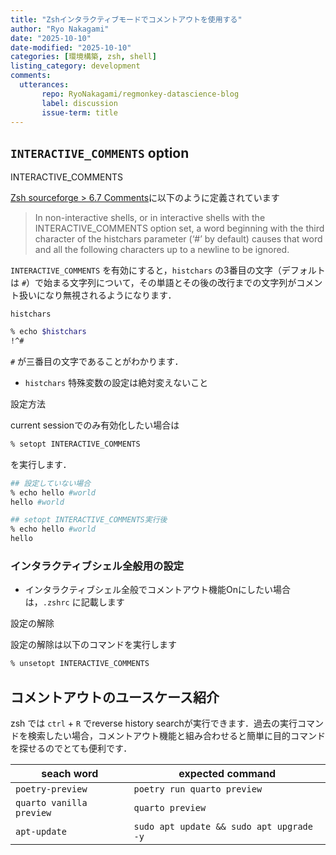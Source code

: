 ```yaml
---
title: "Zshインタラクティブモードでコメントアウトを使用する"
author: "Ryo Nakagami"
date: "2025-10-10"
date-modified: "2025-10-10"
categories: [環境構築, zsh, shell]
listing_category: development
comments:
  utterances:
       repo: RyoNakagami/regmonkey-datascience-blog
       label: discussion
       issue-term: title
---
```


## `INTERACTIVE_COMMENTS` option

::: {#def- .custom_problem .blog-custom-border}
[INTERACTIVE_COMMENTS]{.def-title}

[Zsh sourceforge > 6.7 Comments](https://zsh.sourceforge.io/Doc/Release/Shell-Grammar.html#Comments)に以下のように定義されています

> In non-interactive shells, or in interactive shells with the INTERACTIVE_COMMENTS option set, a word beginning with the third character of the histchars parameter (‘#’ by default) causes that word and all the following characters up to a newline to be ignored. 

:::

`INTERACTIVE_COMMENTS` を有効にすると，`histchars` の3番目の文字（デフォルトは `#`）で始まる文字列について，その単語とその後の改行までの文字列がコメント扱いになり無視されるようになります．


[`histchars`]{.mini-section}

```zsh
% echo $histchars
!^#
```

`#` が三番目の文字であることがわかります．

::: {.callout-warning}

- `histchars` 特殊変数の設定は絶対変えないこと

:::

[設定方法]{.mini-section}

current sessionでのみ有効化したい場合は

```zsh
% setopt INTERACTIVE_COMMENTS
```

を実行します．

```zsh
## 設定していない場合
% echo hello #world            
hello #world

## setopt INTERACTIVE_COMMENTS実行後
% echo hello #world          
hello
```

::: {.callout-note}
### インタラクティブシェル全般用の設定

- インタラクティブシェル全般でコメントアウト機能Onにしたい場合は，`.zshrc` に記載します

:::

[設定の解除]{.mini-section}

設定の解除は以下のコマンドを実行します

```zsh
% unsetopt INTERACTIVE_COMMENTS
```

## コメントアウトのユースケース紹介

zsh では `ctrl` + `R` でreverse history searchが実行できます．過去の実行コマンドを検索したい場合，コメントアウト機能と組み合わせると簡単に目的コマンドを探せるのでとても便利です．

:::: {.no-border-top-table}

|     seach word           |      expected command      |
|--------------------------|----------------------------|
| `poetry-preview`         | `poetry run quarto preview`|
| `quarto vanilla preview` | `quarto preview`           |
| `apt-update`             | `sudo apt update && sudo apt upgrade -y`|

::::
